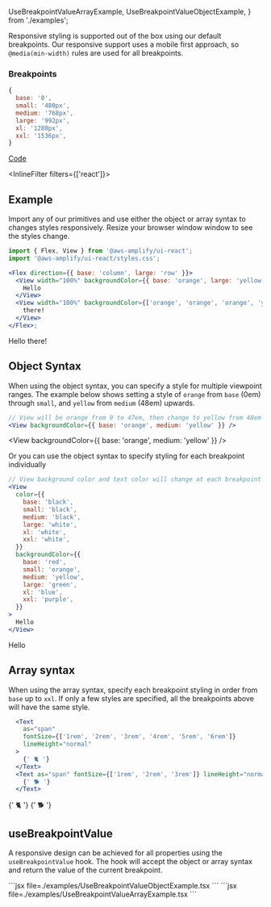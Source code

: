   UseBreakpointValueArrayExample,
  UseBreakpointValueObjectExample,
} from './examples';

Responsive styling is supported out of the box using our default breakpoints. Our responsive support uses a mobile first approach, so `@media(min-width)` rules
are used for all breakpoints.

### Breakpoints

```js
{
  base: '0',
  small: '480px',
  medium: '768px',
  large: '992px',
  xl: '1280px',
  xxl: '1536px',
}
```

[Code](https://github.com/aws-amplify/amplify-ui/blob/main/packages/ui/src/theme/breakpoints.ts)

<InlineFilter filters={['react']}>
  ## Example

  Import any of our primitives and use either the object or array syntax to changes styles responsively. Resize your browser window window to see the styles change.

  ```jsx
  import { Flex, View } from '@aws-amplify/ui-react';
  import '@aws-amplify/ui-react/styles.css';

  <Flex direction={{ base: 'column', large: 'row' }}>
    <View width="100%" backgroundColor={{ base: 'orange', large: 'yellow' }}>
      Hello
    </View>
    <View width="100%" backgroundColor={['orange', 'orange', 'orange', 'yellow']}>
      there!
    </View>
  </Flex>;
  ```

  <Example>
    <Flex direction={{ base: 'column', large: 'row' }}>
      <View backgroundColor={{ base: 'orange', large: 'yellow' }} width="100%">
        Hello
      </View>
      <View
        backgroundColor={['orange', 'orange', 'orange', 'yellow']}
        width="100%"
      >
        there!
      </View>
    </Flex>
  </Example>

  ## Object Syntax

  When using the object syntax, you can specify a style for multiple viewpoint ranges. The example below shows setting a style of `orange` from `base` (0em) through `small`, and `yellow` from `medium` (48em) upwards.

  ```jsx
  // View will be orange from 0 to 47em, then change to yellow from 48em upwards.
  <View backgroundColor={{ base: 'orange', medium: 'yellow' }} />
  ```

  <View backgroundColor={{ base: 'orange', medium: 'yellow' }} />

  Or you can use the object syntax to specify styling for each breakpoint individually

  ```jsx
  // View background color and text color will change at each breakpoint
  <View
    color={{
      base: 'black',
      small: 'black',
      medium: 'black',
      large: 'white',
      xl: 'white',
      xxl: 'white',
    }}
    backgroundColor={{
      base: 'red',
      small: 'orange',
      medium: 'yellow',
      large: 'green',
      xl: 'blue',
      xxl: 'purple',
    }}
  >
    Hello
  </View>
  ```

  <Example>
    <View
      testId="responsive-object-syntax-breakpoints"
      color={{
        base: 'black',
        small: 'black',
        medium: 'black',
        large: 'white',
        xl: 'white',
        xxl: 'white',
      }}
      backgroundColor={{
        base: 'red',
        small: 'orange',
        medium: 'yellow',
        large: 'green',
        xl: 'blue',
        xxl: 'purple',
      }}
    >
      Hello
    </View>
  </Example>

  ## Array syntax

  When using the array syntax, specify each breakpoint styling in order from `base` up to `xxl`. If only a few styles are specified, all the breakpoints above will have the same style.

  ```jsx
    <Text
      as="span"
      fontSize={['1rem', '2rem', '3rem', '4rem', '5rem', '6rem']}
      lineHeight="normal"
    >
      {' 🐈 '}
    </Text>
    <Text as="span" fontSize={['1rem', '2rem', '3rem']} lineHeight="normal">
      {' 🐕 '}
    </Text>
  ```

  <Example>
    <Text
      as="span"
      fontSize={['1rem', '2rem', '3rem', '4rem', '5rem', '6rem']}
      lineHeight="normal"
    >
      {' 🐈 '}
    </Text>
    <Text as="span" fontSize={['1rem', '2rem', '3rem']} lineHeight="normal">
      {' 🐕 '}
    </Text>
  </Example>

  ## useBreakpointValue

  A responsive design can be achieved for all properties using the `useBreakpointValue` hook.
  The hook will accept the object or array syntax and return the value of the current breakpoint.

  <Example>
    <UseBreakpointValueObjectExample />
    <ExampleCode>
    ```jsx file=./examples/UseBreakpointValueObjectExample.tsx
    ```
    </ExampleCode>
    <UseBreakpointValueArrayExample />
    <ExampleCode>
    ```jsx file=./examples/UseBreakpointValueArrayExample.tsx
    ```
    </ExampleCode>

  </Example>
</InlineFilter>
